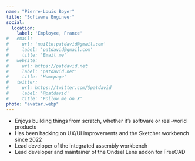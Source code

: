 ```yaml
---
name: "Pierre-Louis Boyer"
title: "Software Engineer"
social:
  location:
    label: 'Employee, France'
#   email:
#     url: 'mailto:patdavid@gmail.com'
#     label: 'patdavid@gmail.com'
#     title: 'Email me'
#   website:
#     url: https://patdavid.net
#     label: 'patdavid.net'
#     title: 'Homepage'
#   twitter:
#     url: https://twitter.com/@patdavid
#     label: '@patdavid'
#     title: 'Follow me on X'
photo: "avatar.webp"
---
```



<TeamMember frontMatter={frontMatter}>

 - Enjoys building things from scratch, whether it’s software or real-world products
 - Has been hacking on UX/UI improvements and the Sketcher workbench since 2022
 - Lead developer of the integrated assembly workbench
 - Lead developer and maintainer of the Ondsel Lens addon for FreeCAD

</TeamMember>


